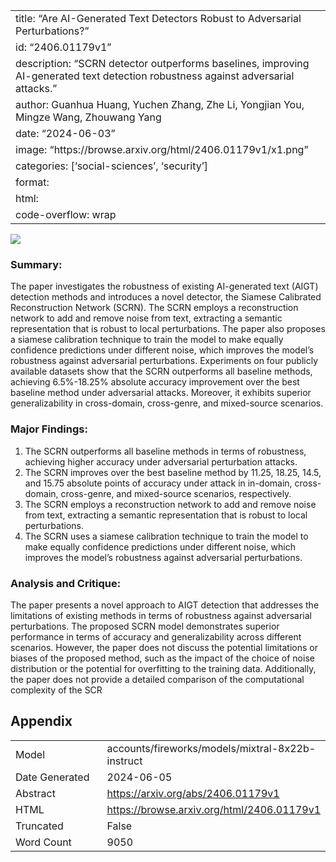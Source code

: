 
---
title: "Are AI-Generated Text Detectors Robust to Adversarial Perturbations?"
id: "2406.01179v1"
description: "SCRN detector outperforms baselines, improving AI-generated text detection robustness against adversarial attacks."
author: Guanhua Huang, Yuchen Zhang, Zhe Li, Yongjian You, Mingze Wang, Zhouwang Yang
date: "2024-06-03"
image: "https://browse.arxiv.org/html/2406.01179v1/x1.png"
categories: ['social-sciences', 'security']
format:
  html:
    code-overflow: wrap
---

![](https://browse.arxiv.org/html/2406.01179v1/x1.png)

### Summary:

The paper investigates the robustness of existing AI-generated text (AIGT) detection methods and introduces a novel detector, the Siamese Calibrated Reconstruction Network (SCRN). The SCRN employs a reconstruction network to add and remove noise from text, extracting a semantic representation that is robust to local perturbations. The paper also proposes a siamese calibration technique to train the model to make equally confidence predictions under different noise, which improves the model’s robustness against adversarial perturbations. Experiments on four publicly available datasets show that the SCRN outperforms all baseline methods, achieving 6.5%-18.25% absolute accuracy improvement over the best baseline method under adversarial attacks. Moreover, it exhibits superior generalizability in cross-domain, cross-genre, and mixed-source scenarios.

### Major Findings:

1. The SCRN outperforms all baseline methods in terms of robustness, achieving higher accuracy under adversarial perturbation attacks.
2. The SCRN improves over the best baseline method by 11.25, 18.25, 14.5, and 15.75 absolute points of accuracy under attack in in-domain, cross-domain, cross-genre, and mixed-source scenarios, respectively.
3. The SCRN employs a reconstruction network to add and remove noise from text, extracting a semantic representation that is robust to local perturbations.
4. The SCRN uses a siamese calibration technique to train the model to make equally confidence predictions under different noise, which improves the model’s robustness against adversarial perturbations.

### Analysis and Critique:

The paper presents a novel approach to AIGT detection that addresses the limitations of existing methods in terms of robustness against adversarial perturbations. The proposed SCRN model demonstrates superior performance in terms of accuracy and generalizability across different scenarios. However, the paper does not discuss the potential limitations or biases of the proposed method, such as the impact of the choice of noise distribution or the potential for overfitting to the training data. Additionally, the paper does not provide a detailed comparison of the computational complexity of the SCR

## Appendix

|          |          |
|----------|----------|
| Model     | accounts/fireworks/models/mixtral-8x22b-instruct       |
| Date Generated     | 2024-06-05       |
| Abstract | [https://arxiv.org/abs/2406.01179v1](https://arxiv.org/abs/2406.01179v1)        |
| HTML     | [https://browse.arxiv.org/html/2406.01179v1](https://browse.arxiv.org/html/2406.01179v1)       |
| Truncated       | False       |
| Word Count       | 9050       |